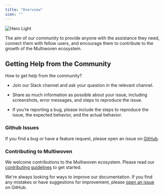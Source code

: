 ```yaml
---
title: "Overview"
icon: ""
---
```


<img
  className="block"
  src="https://res.cloudinary.com/dspflukeu/image/upload/v1707553919/Multiwoven/Docs/Community_Support_r1ygjd.png"
  alt="Hero Light"
/>

The aim of our community to provide anyone with the assistance they need, connect them with fellow users, and encourage them to contribute to the growth of the Multiwoven ecosystem.

## Getting Help from the Community

How to get help from the community?

- Join our Slack channel and ask your question in the relevant channel.

- Share as much information as possible about your issue, including screenshots, error messages, and steps to reproduce the issue.

- If you’re reporting a bug, please include the steps to reproduce the issue, the expected behavior, and the actual behavior.

### Github Issues

If you find a bug or have a feature request, please open an issue on [GitHub](https://github.com/Multiwoven/multiwoven-server/issues).

### Contributing to Multiwoven

We welcome contributions to the Multiwoven ecosystem. Please read our [contributing guidelines](https://github.com/Multiwoven/multiwoven) to get started.


We're always looking for ways to improve our documentation. If you find any mistakes or have suggestions for improvement, please [open an issue](https://github.com/Multiwoven/multiwoven-server/issues/new) on GitHub.